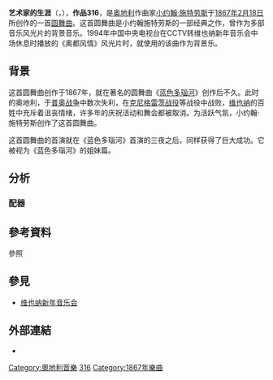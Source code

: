 {{unreferenced|time=2016-12-21T14:24:19+00:00}}
{{Music Infobox
| MusicName_Chinese = 艺术家的生涯
| MusicName         = {{lang|de|Künstlerleben}}
| opus              = Op. 316
| Composer          = [[小约翰·施特劳斯|小约翰·施特劳斯]]
| Time              = 1867年
| Album             = [[File:Strauss_Künstlerleben_op.316_Spina.jpg|260px]]
}}

'''艺术家的生涯'''（{{lang-de|'''Künstlerleben'''}}，{{lang-en|Artist's Life}}），'''作品316'''，是[[奥地利|奥地利]]作曲家[[小约翰·施特劳斯|小约翰·施特劳斯]]于[[1867年|1867年]][[2月18日|2月18日]]所创作的一首[[圆舞曲|圆舞曲]]。这首圆舞曲是小约翰施特劳斯的一部经典之作，曾作为多部音乐风光片的背景音乐。1994年中国中央电视台在CCTV转维也纳新年音乐会中场休息时播放的《奥都风情》风光片时，就使用的该曲作为背景乐。

== 背景 ==
{{Listen|type=music|filename=Strauss, Künstlerleben.ogg|title= Künstlerleben, Op. 316}}

这首圆舞曲创作于1867年，就在著名的圆舞曲《[[蓝色多瑙河|蓝色多瑙河]]》创作后不久。此时的奥地利，于[[普奥战争|普奥战争]]中数次失利，在[[克尼格雷茨战役|克尼格雷茨战役]]等战役中战败，[[维也纳|维也纳]]的百姓中充斥着沮丧情绪，许多年的庆祝活动和舞会都被取消。为活跃气氛，小约翰·施特劳斯创作了这首圆舞曲。

这首圆舞曲的首演就在《蓝色多瑙河》首演的三夜之后，同样获得了巨大成功。它被视为《蓝色多瑙河》的姐妹篇。

== 分析 ==
=== 配器 ===
{{expand section}}

== 參考資料 ==
;參照
{{reflist}}

== 參見 ==
{{portal|古典音樂}}
* [[维也纳新年音乐会|维也纳新年音乐会]]

== 外部連結 ==
* {{IMSLP|work=Künstlerleben, Op.316 (Strauss Jr., Johann)|cname=《艺术家的生涯》}}

{{小約翰史特勞斯作品}}

[[Category:奧地利音樂|Category:奧地利音樂]]
[[Category:小約翰·史特勞斯圓舞曲|316]]
[[Category:1867年樂曲|Category:1867年樂曲]]